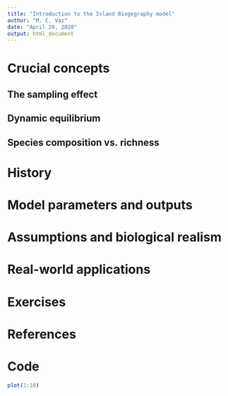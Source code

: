 ```yaml
---
title: "Introduction to the Island Biogegraphy model"
author: "M. C. Vaz"
date: "April 29, 2020"
output: html_document
---
```


# Crucial concepts
## The sampling effect
## Dynamic equilibrium
## Species composition vs. richness

# History

# Model parameters and outputs

# Assumptions and biological realism

# Real-world applications

# Exercises

# References

# Code

```r
plot(1:10)
```


